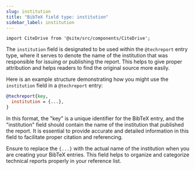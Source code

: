 ```yaml
---
slug: institution
title: "BibTeX field type: institution"
sidebar_label: institution
---
```


```mdx-code-block
import CiteDrive from '@site/src/components/CiteDrive';
```

The `institution` field is designated to be used within the `@techreport` entry type, where it serves to denote the name of the institution that was responsible for issuing or publishing the report. This helps to give proper attribution and helps readers to find the original source more easily.

<CiteDrive/>

Here is an example structure demonstrating how you might use the `institution` field in a `@techreport` entry:

```bibtex
@techreport{key,
  institution = {...},
}
```

In this format, the "key" is a unique identifier for the BibTeX entry, and the "institution" field should contain the name of the institution that published the report. It is essential to provide accurate and detailed information in this field to facilitate proper citation and referencing.

Ensure to replace the `{...}` with the actual name of the institution when you are creating your BibTeX entries. This field helps to organize and categorize technical reports properly in your reference list.
